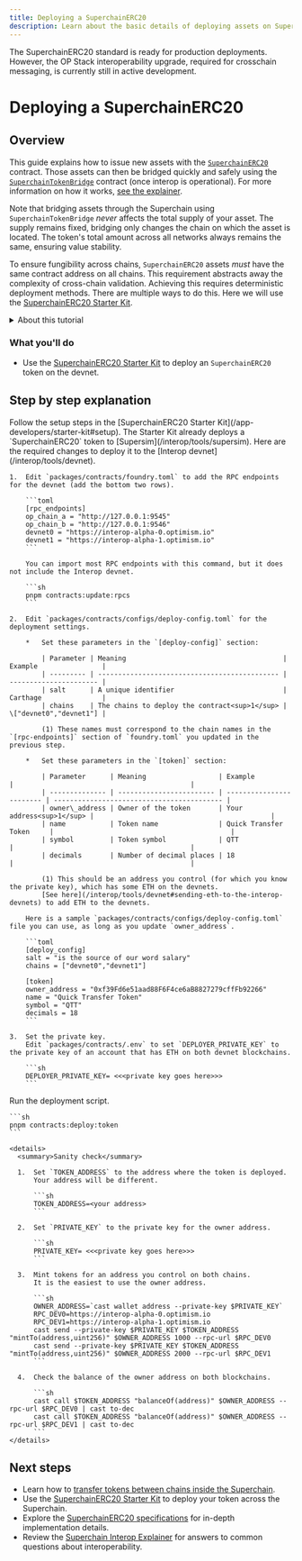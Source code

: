```yaml
---
title: Deploying a SuperchainERC20
description: Learn about the basic details of deploying assets on SuperchainERC20
---
```





<Info>
  The SuperchainERC20 standard is ready for production deployments.
  However, the OP Stack interoperability upgrade, required for crosschain messaging, is currently still in active development.
</Info>

# Deploying a SuperchainERC20

## Overview

This guide explains how to issue new assets with the [`SuperchainERC20`](https://github.com/ethereum-optimism/optimism/blob/develop/packages/contracts-bedrock/src/L2/SuperchainERC20.sol) contract.
Those assets can then be bridged quickly and safely using the [`SuperchainTokenBridge`](https://github.com/ethereum-optimism/optimism/blob/develop/packages/contracts-bedrock/src/L2/SuperchainTokenBridge.sol) contract (once interop is operational).
For more information on how it works, [see the explainer](/interop/superchain-erc20).

Note that bridging assets through the Superchain using `SuperchainTokenBridge` *never* affects the total supply of your asset.
The supply remains fixed, bridging only changes the chain on which the asset is located.
The token's total amount across all networks always remains the same, ensuring value stability.

To ensure fungibility across chains, `SuperchainERC20` assets *must* have the same contract address on all chains.
This requirement abstracts away the complexity of cross-chain validation.
Achieving this requires deterministic deployment methods. There are multiple ways to do this.
Here we will use the [SuperchainERC20 Starter Kit](/app-developers/starter-kit).

<details>

<summary>About this tutorial</summary>

**What you'll learn**

*   How to deploy `SuperchainERC20` tokens on different chains at the same address.

**Technical knowledge**

*   Understanding of smart contract development
*   Familiarity with blockchain concepts

**Development environment**

*   Unix-like operating system (Linux, macOS, or WSL for Windows)
*   Git for version control

**Required tools**

The tutorial uses these primary tools:

*   Foundry: For sending transactions to blockchains.

</details>

### What you'll do

*   Use the [SuperchainERC20 Starter Kit](/app-developers/starter-kit) to deploy an `SuperchainERC20` token on the devnet.

## Step by step explanation

<Steps>
  <Step title="Install the prerequisites and the SuperchainERC20 Starter Kit">
  Follow the setup steps in the [SuperchainERC20 Starter Kit](/app-developers/starter-kit#setup).
  </Step>

  <Step title="Prepare for deployment">
  The Starter Kit already deploys a `SuperchainERC20` token to [Supersim](/interop/tools/supersim).
    Here are the required changes to deploy it to the [Interop devnet](/interop/tools/devnet).
  
    1.  Edit `packages/contracts/foundry.toml` to add the RPC endpoints for the devnet (add the bottom two rows).
  
        ```toml
        [rpc_endpoints]
        op_chain_a = "http://127.0.0.1:9545"
        op_chain_b = "http://127.0.0.1:9546"
        devnet0 = "https://interop-alpha-0.optimism.io"
        devnet1 = "https://interop-alpha-1.optimism.io"
        ```
  
        You can import most RPC endpoints with this command, but it does not include the Interop devnet.
  
        ```sh
        pnpm contracts:update:rpcs
        ```
  
    2.  Edit `packages/contracts/configs/deploy-config.toml` for the deployment settings.  
  
        *   Set these parameters in the `[deploy-config]` section:
  
            | Parameter | Meaning                                       | Example                |
            | --------- | --------------------------------------------- | ---------------------- |
            | salt      | A unique identifier                           | Carthage               |
            | chains    | The chains to deploy the contract<sup>1</sup> | \["devnet0","devnet1"] |
  
            (1) These names must correspond to the chain names in the `[rpc-endpoints]` section of `foundry.toml` you updated in the previous step.
  
        *   Set these parameters in the `[token]` section:
  
            | Parameter      | Meaning                  | Example                  |                                            |
            | -------------- | ------------------------ | ------------------------ | ------------------------------------------ |
            | owner\_address | Owner of the token       | Your address<sup>1</sup> |                                            |
            | name           | Token name               | Quick Transfer Token     |                                            |
            | symbol         | Token symbol             | QTT                      |                                            |
            | decimals       | Number of decimal places | 18                       |                                            |
  
            (1) This should be an address you control (for which you know the private key), which has some ETH on the devnets.
            [See here](/interop/tools/devnet#sending-eth-to-the-interop-devnets) to add ETH to the devnets.
  
        Here is a sample `packages/contracts/configs/deploy-config.toml` file you can use, as long as you update `owner_address`.
  
        ```toml
        [deploy_config]
        salt = "is the source of our word salary"
        chains = ["devnet0","devnet1"]
  
        [token]
        owner_address = "0xf39Fd6e51aad88F6F4ce6aB8827279cffFb92266"
        name = "Quick Transfer Token"
        symbol = "QTT"
        decimals = 18
        ```
  
    3.  Set the private key.
        Edit `packages/contracts/.env` to set `DEPLOYER_PRIVATE_KEY` to the private key of an account that has ETH on both devnet blockchains.
  
        ```sh
        DEPLOYER_PRIVATE_KEY= <<<private key goes here>>>
        ```
  </Step>

  <Step title="Deploy the contracts">
  Run the deployment script.
  
    ```sh
    pnpm contracts:deploy:token
    ```
  
    <details>
      <summary>Sanity check</summary>
  
      1.  Set `TOKEN_ADDRESS` to the address where the token is deployed.
          Your address will be different.
  
          ```sh
          TOKEN_ADDRESS=<your address>
          ```
  
      2.  Set `PRIVATE_KEY` to the private key for the owner address.
  
          ```sh
          PRIVATE_KEY= <<<private key goes here>>>
          ```
  
      3.  Mint tokens for an address you control on both chains.
          It is the easiest to use the owner address.
  
          ```sh
          OWNER_ADDRESS=`cast wallet address --private-key $PRIVATE_KEY`
          RPC_DEV0=https://interop-alpha-0.optimism.io
          RPC_DEV1=https://interop-alpha-1.optimism.io
          cast send --private-key $PRIVATE_KEY $TOKEN_ADDRESS "mintTo(address,uint256)" $OWNER_ADDRESS 1000 --rpc-url $RPC_DEV0
          cast send --private-key $PRIVATE_KEY $TOKEN_ADDRESS "mintTo(address,uint256)" $OWNER_ADDRESS 2000 --rpc-url $RPC_DEV1       
          ```
  
      4.  Check the balance of the owner address on both blockchains.
  
          ```sh
          cast call $TOKEN_ADDRESS "balanceOf(address)" $OWNER_ADDRESS --rpc-url $RPC_DEV0 | cast to-dec        
          cast call $TOKEN_ADDRESS "balanceOf(address)" $OWNER_ADDRESS --rpc-url $RPC_DEV1 | cast to-dec
          ```
    </details>
  </Step>
</Steps>

## Next steps

*   Learn how to [transfer tokens between chains inside the Superchain](transfer-superchainERC20).
*   Use the [SuperchainERC20 Starter Kit](/app-developers/starter-kit) to deploy your token across the Superchain.
*   Explore the [SuperchainERC20 specifications](https://specs.optimism.io/interop/token-bridging.html?utm_source=op-docs&utm_medium=docs) for in-depth implementation details.
*   Review the [Superchain Interop Explainer](/interop/explainer) for answers to common questions about interoperability.
